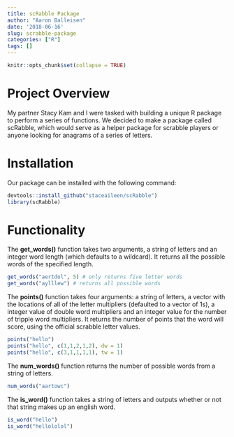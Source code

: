 ```yaml
---
title: scRabble Package
author: "Aaron Balleisen"
date: '2018-06-16'
slug: scrabble-package
categories: ["R"]
tags: []
---
```


```r
knitr::opts_chunk$set(collapse = TRUE)
```

# Project Overview

My partner Stacy Kam and I were tasked with building a unique R package to perform a series of functions. We decided to make a package called scRabble, which would serve as a helper package for scrabble players or anyone looking for anagrams of a series of letters.

# Installation

Our package can be installed with the following command:

```r
devtools::install_github("staceaileen/scRabble")
library(scRabble)
```

# Functionality

The **get_words()** function takes two arguments, a string of letters and an integer word length (which defaults to a wildcard). It returns all the possible words of the specified length.

```r
get_words("aertdol", 5) # only returns five letter words
get_words("aylllew") # returns all possible words
```

The **points()** function takes four arguments: a string of letters, a vector with the locations of all of the letter multipliers (defaulted to a vector of 1s), a integer value of double word multipliers and an integer value for the number of tripple word multipliers. It returns the number of points that the word will score, using the official scrabble letter values.

```r
points("hello")
points("hello", c(1,1,2,1,2), dw = 1)
points("hello", c(3,1,1,1,1), tw = 1)
```

The **num_words()** function returns the number of possible words from a string of letters.

```r
num_words("aartowc")
```

The **is_word()** function takes a string of letters and outputs whether or not that string makes up an english word.

```r
is_word("hello")
is_word("hellololol")
```


